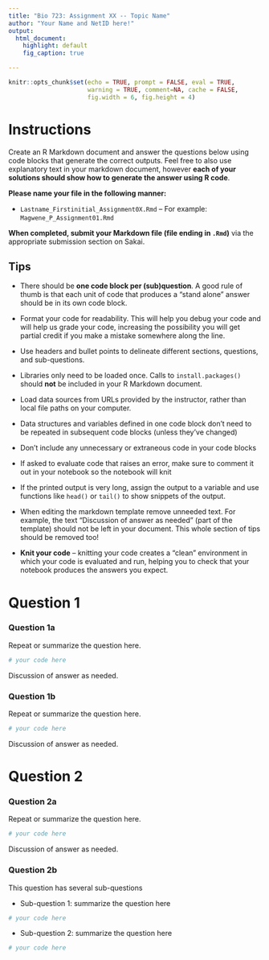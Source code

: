 ```yaml
---
title: "Bio 723: Assignment XX -- Topic Name"
author: "Your Name and NetID here!"
output:
  html_document:
    highlight: default
    fig_caption: true

---
```


```r
knitr::opts_chunk$set(echo = TRUE, prompt = FALSE, eval = TRUE, 
                      warning = TRUE, comment=NA, cache = FALSE,
                      fig.width = 6, fig.height = 4)
```


# Instructions <remove this section before submitting>

Create an R Markdown document and answer the questions below using code blocks that generate the correct outputs. Feel free to also use explanatory text in your markdown document, however **each of your solutions should show how to generate the answer using R code**.

**Please name your file in the following manner:**

* `Lastname_Firstinitial_Assignment0X.Rmd` -- For example: `Magwene_P_Assignment01.Rmd`

**When completed, submit your Markdown file (file ending in `.Rmd`)** via the appropriate submission section on Sakai.

## Tips <remove this section before submitting>

* There should be **one code block per (sub)question**. A good rule of thumb is that each unit of code that produces a "stand alone" answer should be in its own code block.

* Format your code for readability.  This will help you debug your code and will help us grade your code, increasing the possibility you will get partial credit if you make a mistake somewhere along the line.

* Use headers and bullet points to delineate different sections, questions, and sub-questions.

* Libraries only need to be loaded once. Calls to `install.packages()` should **not** be included in your R Markdown document. 

* Load data sources from URLs provided by the instructor, rather than local file paths on your computer.

* Data structures and variables defined in one code block don't need to be repeated in subsequent code blocks (unless they've changed)

* Don't include any unnecessary or extraneous code in your code blocks

* If asked to evaluate code that raises an error, make sure to comment it out in your notebook so the notebook will knit

* If the printed output is very long, assign the output to a variable and use functions like `head()` or `tail()` to show snippets of the output. 

* When editing the markdown template remove unneeded text. For example, the text "Discussion of answer as needed" (part of the template) should not be left in your document. This whole section of tips should be removed too!

* **Knit your code** -- knitting your code creates a "clean" environment in which your code is evaluated and run, helping you to check that your notebook produces the answers you expect.


# Question 1

###  Question 1a

Repeat or summarize the question here.
 
```r
# your code here
```
  
Discussion of answer as needed.
 

### Question 1b

Repeat or summarize the question here. 
 
```r
# your code here
```
  
Discussion of answer as needed.
  
# Question 2

### Question 2a

Repeat or summarize the question here.
 
```r
# your code here
```
  
Discussion of answer as needed.
 

### Question 2b

This question has several sub-questions

  * Sub-question 1: summarize the question here 
 
```r
# your code here
```

  * Sub-question 2: summarize the question here

```r
# your code here
```  

